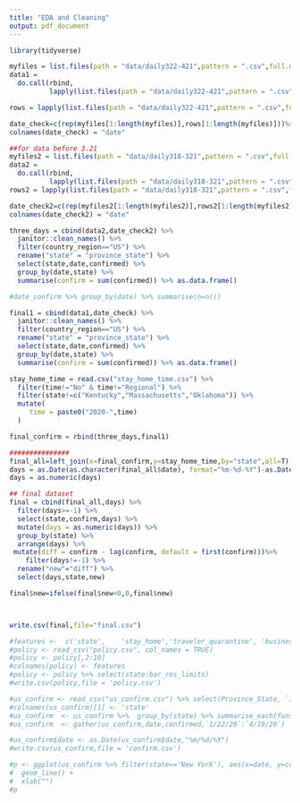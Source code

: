 ```yaml
---
title: "EDA and Cleaning"
output: pdf_document
---
```


```r
library(tidyverse)

```

```r
myfiles = list.files(path = "data/daily322-421",pattern = ".csv",full.names = F) %>% str_replace(".csv","")
data1 = 
  do.call(rbind,
          lapply(list.files(path = "data/daily322-421",pattern = ".csv",full.names = T), read.csv))

rows = lapply(list.files(path = "data/daily322-421",pattern = ".csv",full.names = T),function(x){nrow(read.csv(x))})

date_check=c(rep(myfiles[1:length(myfiles)],rows[1:length(myfiles)]))%>% as.data.frame()
colnames(date_check) = "date"

##for data before 3.21
myfiles2 = list.files(path = "data/daily318-321",pattern = ".csv",full.names = F) %>% str_replace(".csv","")
data2 = 
  do.call(rbind,
          lapply(list.files(path = "data/daily318-321",pattern = ".csv",full.names = T), read.csv)) 
rows2 = lapply(list.files(path = "data/daily318-321",pattern = ".csv",full.names = T),function(x){nrow(read.csv(x))})

date_check2=c(rep(myfiles2[1:length(myfiles2)],rows2[1:length(myfiles2)]))%>% as.data.frame()
colnames(date_check2) = "date"

three_days = cbind(data2,date_check2) %>% 
  janitor::clean_names() %>% 
  filter(country_region=="US") %>% 
  rename("state" = "province_state") %>% 
  select(state,date,confirmed) %>% 
  group_by(date,state) %>% 
  summarise(confirm = sum(confirmed)) %>% as.data.frame()

#date_confirm %>% group_by(date) %>% summarise(n=n())

final1 = cbind(data1,date_check) %>% 
  janitor::clean_names() %>% 
  filter(country_region=="US") %>% 
  rename("state" = "province_state") %>% 
  select(state,date,confirmed) %>% 
  group_by(date,state) %>% 
  summarise(confirm = sum(confirmed)) %>% as.data.frame()

stay_home_time = read.csv("stay_home_time.csv") %>% 
  filter(time!="No" & time!="Regional") %>% 
  filter(state!=c("Kentucky","Massachusetts","Oklahoma")) %>% 
  mutate(
     time = paste0("2020-",time)
  ) 

final_confirm = rbind(three_days,final1)

###############
final_all=left_join(x=final_confirm,y=stay_home_time,by="state",all=T) %>% na.omit()
days = as.Date(as.character(final_all$date), format="%m-%d-%Y")-as.Date(final_all$time,format = "%Y-%d-%b" )
days = as.numeric(days)

## final dataset
final = cbind(final_all,days) %>% 
  filter(days>=-1) %>% 
  select(state,confirm,days) %>%
  mutate(days = as.numeric(days)) %>% 
  group_by(state) %>% 
  arrange(days) %>%
 mutate(diff = confirm - lag(confirm, default = first(confirm)))%>% 
    filter(days!=-1) %>% 
  rename("new"="diff") %>% 
  select(days,state,new)

final$new=ifelse(final$new<0,0,final$new)



write.csv(final,file="final.csv")
```



```r
#features <-  c('state',	'stay_home','traveler_quarantine', 'business_close',	'gathering_ban','school_close',	'bar_res_limits',	'election_postponment', 'emergency_declaration')
#policy <- read_csv("policy.csv", col_names = TRUE)
#policy <- policy[,2:10]
#colnames(policy) <- features
#policy <- policy %>% select(state:bar_res_limits)
#write.csv(policy,file = 'policy.csv')


```

```r
#us_confirm <- read_csv("us_confirm.csv") %>% select(Province_State, `1/22/20`:`4/19/20`)
#colnames(us_confirm)[1] <- 'state'
#us_confirm  <- us_confirm %>%  group_by(state) %>% summarise_each(funs(sum))
#us_confirm  <- gather(us_confirm,date,confirmed,`1/22/20`:`4/19/20`)

#us_confirm$date <- as.Date(us_confirm$date,"%m/%d/%Y")
#write.csv(us_confirm,file = 'confirm.csv')

```

```r
#p <- ggplot(us_confirm %>% filter(state=='New York'), aes(x=date, y=confirmed)) +
#  geom_line() + 
#  xlab("")
#p
```











